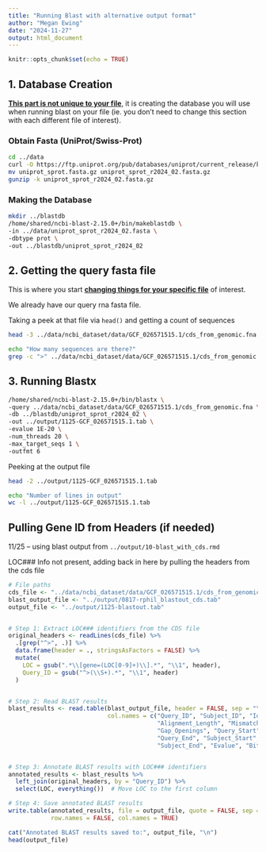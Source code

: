 ```yaml
---
title: "Running Blast with alternative output format"
author: "Megan Ewing"
date: "2024-11-27"
output: html_document
---
```


```r
knitr::opts_chunk$set(echo = TRUE)
```

## 1. Database Creation

[**This part is not unique to your file**]{.underline}, it is creating the database you will use when running blast on your file (ie. you don't need to change this section with each different file of interest).

### Obtain Fasta (UniProt/Swiss-Prot)

```bash
cd ../data
curl -O https://ftp.uniprot.org/pub/databases/uniprot/current_release/knowledgebase/complete/uniprot_sprot.fasta.gz
mv uniprot_sprot.fasta.gz uniprot_sprot_r2024_02.fasta.gz
gunzip -k uniprot_sprot_r2024_02.fasta.gz
```

### Making the Database

```bash
mkdir ../blastdb
/home/shared/ncbi-blast-2.15.0+/bin/makeblastdb \
-in ../data/uniprot_sprot_r2024_02.fasta \
-dbtype prot \
-out ../blastdb/uniprot_sprot_r2024_02
```

## 2. Getting the query fasta file

This is where you start [**changing things for your specific file**]{.underline} of interest.

We already have our query rna fasta file.

Taking a peek at that file via `head()` and getting a count of sequences

```bash

head -3 ../data/ncbi_dataset/data/GCF_026571515.1/cds_from_genomic.fna

```

```bash

echo "How many sequences are there?"
grep -c ">" ../data/ncbi_dataset/data/GCF_026571515.1/cds_from_genomic.fna

```

## 3. Running Blastx

```bash
/home/shared/ncbi-blast-2.15.0+/bin/blastx \
-query ../data/ncbi_dataset/data/GCF_026571515.1/cds_from_genomic.fna \
-db ../blastdb/uniprot_sprot_r2024_02 \
-out ../output/1125-GCF_026571515.1.tab \
-evalue 1E-20 \
-num_threads 20 \
-max_target_seqs 1 \
-outfmt 6
```

Peeking at the output file

```bash
head -2 ../output/1125-GCF_026571515.1.tab
```

```bash
echo "Number of lines in output"
wc -l ../output/1125-GCF_026571515.1.tab
```

## Pulling Gene ID from Headers (if needed)

11/25 – using blast output from `../output/10-blast_with_cds.rmd`

LOC### Info not present, adding back in here by pulling the headers from the cds file

```r

# File paths
cds_file <- "../data/ncbi_dataset/data/GCF_026571515.1/cds_from_genomic.fna"
blast_output_file <- "../output/0817-rphil_blastout_cds.tab"
output_file <- "../output/1125-blastout.tab"


# Step 1: Extract LOC### identifiers from the CDS file
original_headers <- readLines(cds_file) %>%
  .[grep("^>", .)] %>%
  data.frame(header = ., stringsAsFactors = FALSE) %>%
  mutate(
    LOC = gsub(".*\\[gene=(LOC[0-9]+)\\].*", "\\1", header),
    Query_ID = gsub("^>(\\S+).*", "\\1", header)
  )


# Step 2: Read BLAST results
blast_results <- read.table(blast_output_file, header = FALSE, sep = "\t",
                            col.names = c("Query_ID", "Subject_ID", "Identity", 
                                          "Alignment_Length", "Mismatches", 
                                          "Gap_Openings", "Query_Start", 
                                          "Query_End", "Subject_Start", 
                                          "Subject_End", "Evalue", "Bit_Score"))


# Step 3: Annotate BLAST results with LOC### identifiers
annotated_results <- blast_results %>%
  left_join(original_headers, by = "Query_ID") %>%
  select(LOC, everything())  # Move LOC to the first column

# Step 4: Save annotated BLAST results
write.table(annotated_results, file = output_file, quote = FALSE, sep = "\t", 
            row.names = FALSE, col.names = TRUE)

cat("Annotated BLAST results saved to:", output_file, "\n")
head(output_file)


```
